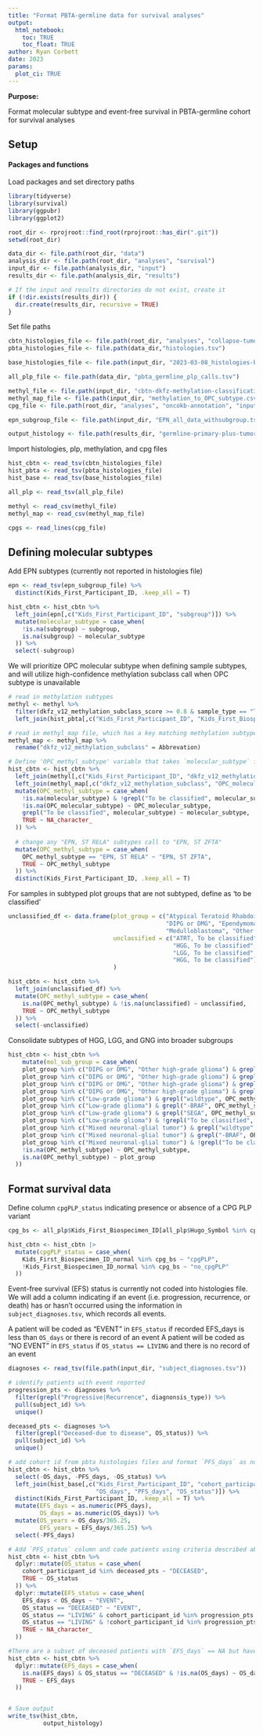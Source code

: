 ```yaml
---
title: "Format PBTA-germline data for survival analyses"
output: 
  html_notebook:
    toc: TRUE
    toc_float: TRUE
author: Ryan Corbett
date: 2023
params:
  plot_ci: TRUE
---
```


**Purpose:** 

Format molecular subtype and event-free survival in PBTA-germline cohort for survival analyses

## Setup

#### Packages and functions

Load packages and set directory paths
```r
library(tidyverse)
library(survival)
library(ggpubr)
library(ggplot2)

root_dir <- rprojroot::find_root(rprojroot::has_dir(".git"))
setwd(root_dir)

data_dir <- file.path(root_dir, "data")
analysis_dir <- file.path(root_dir, "analyses", "survival")
input_dir <- file.path(analysis_dir, "input")
results_dir <- file.path(analysis_dir, "results")

# If the input and results directories do not exist, create it
if (!dir.exists(results_dir)) {
  dir.create(results_dir, recursive = TRUE)
}
```

Set file paths
```r
cbtn_histologies_file <- file.path(root_dir, "analyses", "collapse-tumor-histologies", "results", "germline-primary-plus-tumor-histologies-plot-groups-clin-meta.tsv")
pbta_histologies_file <- file.path(data_dir,"histologies.tsv")

base_histologies_file <- file.path(input_dir, "2023-03-08_histologies-base.tsv")

all_plp_file <- file.path(data_dir, "pbta_germline_plp_calls.tsv")

methyl_file <- file.path(input_dir, "cbtn-dkfz-methylation-classification.csv")
methyl_map_file <- file.path(input_dir, "methylation_to_OPC_subtype.csv")
cpg_file <- file.path(root_dir, "analyses", "oncokb-annotation", "input", "cpg.txt")

epn_subgroup_file <- file.path(input_dir, "EPN_all_data_withsubgroup.tsv")

output_histology <- file.path(results_dir, "germline-primary-plus-tumor-histologies-plot-groups-clin-meta-subtype.tsv")
```

Import histologies, plp, methylation, and cpg files
```r
hist_cbtn <- read_tsv(cbtn_histologies_file)
hist_pbta <- read_tsv(pbta_histologies_file)
hist_base <- read_tsv(base_histologies_file)

all_plp <- read_tsv(all_plp_file)

methyl <- read_csv(methyl_file)
methyl_map <- read_csv(methyl_map_file)

cpgs <- read_lines(cpg_file)
```

## Defining molecular subtypes

Add EPN subtypes (currently not reported in histologies file)
```r
epn <- read_tsv(epn_subgroup_file) %>%
  distinct(Kids_First_Participant_ID, .keep_all = T)

hist_cbtn <- hist_cbtn %>%
  left_join(epn[,c("Kids_First_Participant_ID", "subgroup")]) %>%
  mutate(molecular_subtype = case_when(
    !is.na(subgroup) ~ subgroup,
    is.na(subgroup) ~ molecular_subtype
  )) %>%
  select(-subgroup)
```

We will prioritize OPC molecular subtype when defining sample subtypes, and will utilize high-confidence methylation subclass call when OPC subtype is unavailable
```r
# read in methylation subtypes
methyl <- methyl %>%
  filter(dkfz_v12_methylation_subclass_score >= 0.8 & sample_type == "Tumor") %>%
  left_join(hist_pbta[,c("Kids_First_Participant_ID", "Kids_First_Biospecimen_ID")], by = "Kids_First_Biospecimen_ID")

# read in methyl_map file, which has a key matching methylation subtypes to OPC subtypes when available 
methyl_map <- methyl_map %>%
  rename("dkfz_v12_methylation_subclass" = Abbrevation)

# Define 'OPC_methyl_subtype' variable that takes `molecular_subtype` first, and `OPC_molecular_subtype` defined by methylation otherwise  
hist_cbtn <- hist_cbtn %>%
  left_join(methyl[,c("Kids_First_Participant_ID", "dkfz_v12_methylation_subclass")], by = "Kids_First_Participant_ID") %>%
  left_join(methyl_map[,c("dkfz_v12_methylation_subclass", "OPC_molecular_subtype")], by = "dkfz_v12_methylation_subclass") %>%
  mutate(OPC_methyl_subtype = case_when(
    !is.na(molecular_subtype) & !grepl("To be classified", molecular_subtype) ~ molecular_subtype,
    !is.na(OPC_molecular_subtype) ~ OPC_molecular_subtype,
    grepl("To be classified", molecular_subtype) ~ molecular_subtype,
    TRUE ~ NA_character_
  )) %>%
  
  # change any "EPN, ST RELA" subtypes call to "EPN, ST ZFTA"
  mutate(OPC_methyl_subtype = case_when(
    OPC_methyl_subtype == "EPN, ST RELA" ~ "EPN, ST ZFTA",
    TRUE ~ OPC_methyl_subtype
  )) %>%
  distinct(Kids_First_Participant_ID, .keep_all = T)
```

For samples in subtyped plot groups that are not subtyped, define as 'to be classified' 
```r
unclassified_df <- data.frame(plot_group = c("Atypical Teratoid Rhabdoid Tumor", "Craniopharyngioma",
                                             "DIPG or DMG", "Ependymoma", "Low-grade glioma",
                                             "Medulloblastoma", "Other high-grade glioma"),
                              unclassified = c("ATRT, To be classified", "CRANIO, To be classified",
                                               "HGG, To be classified", "EPN, To be classified",
                                               "LGG, To be classified", "MB, To be classified",
                                               "HGG, To be classified")
                              )

hist_cbtn <- hist_cbtn %>%
  left_join(unclassified_df) %>%
  mutate(OPC_methyl_subtype = case_when(
    is.na(OPC_methyl_subtype) & !is.na(unclassified) ~ unclassified,
    TRUE ~ OPC_methyl_subtype
  )) %>%
  select(-unclassified)
```

Consolidate subtypes of HGG, LGG, and GNG into broader subgroups
```r
hist_cbtn <- hist_cbtn %>%
    mutate(mol_sub_group = case_when(
    plot_group %in% c("DIPG or DMG", "Other high-grade glioma") & grepl("wildtype", OPC_methyl_subtype) ~ "HGG, H3 WT",
    plot_group %in% c("DIPG or DMG", "Other high-grade glioma") & grepl("K28", OPC_methyl_subtype) ~ "DMG, H3 K28",
    plot_group %in% c("DIPG or DMG", "Other high-grade glioma") & grepl("G35", OPC_methyl_subtype) ~ "HGG, H3 G35",
    plot_group %in% c("DIPG or DMG", "Other high-grade glioma") & grepl("IDH", OPC_methyl_subtype) ~ "HGG, IDH",
    plot_group %in% c("Low-grade glioma") & grepl("wildtype", OPC_methyl_subtype) ~ "LGG, WT",
    plot_group %in% c("Low-grade glioma") & grepl("-BRAF", OPC_methyl_subtype) ~ "LGG, BRAF fusion",
    plot_group %in% c("Low-grade glioma") & grepl("SEGA", OPC_methyl_subtype) ~ "LGG, SEGA",
    plot_group %in% c("Low-grade glioma") & !grepl("To be classified", OPC_methyl_subtype) ~ "LGG, Other alteration",
    plot_group %in% c("Mixed neuronal-glial tumor") & grepl("wildtype", OPC_methyl_subtype) ~ "GNG/GNT, WT",
    plot_group %in% c("Mixed neuronal-glial tumor") & grepl("-BRAF", OPC_methyl_subtype) ~ "GNG/GNT, BRAF fusion",
    plot_group %in% c("Mixed neuronal-glial tumor") & !grepl("To be classified", OPC_methyl_subtype) ~ "GNG/GNT, Other alteration",
    !is.na(OPC_methyl_subtype) ~ OPC_methyl_subtype,
    is.na(OPC_methyl_subtype) ~ plot_group
  ))
```

## Format survival data

Define column `cpgPLP_status` indicating presence or absence of a CPG PLP variant

```r
cpg_bs <- all_plp$Kids_First_Biospecimen_ID[all_plp$Hugo_Symbol %in% cpgs]

hist_cbtn <- hist_cbtn |>
  mutate(cpgPLP_status = case_when(
    Kids_First_Biospecimen_ID_normal %in% cpg_bs ~ "cpgPLP",
    !Kids_First_Biospecimen_ID_normal %in% cpg_bs ~ "no_cpgPLP"
  ))
```

Event-free survival (EFS) status is currently not coded into histologies file. We will add a column indicating if an event (i.e. progression, recurrence, or death) has or hasn't occurred using the information in `subject_diagnoses.tsv`, which records all events. 

A patient will be coded as "EVENT" in `EFS_status` if recorded EFS_days is less than `OS_days` or there is record of an event
A patient will be coded as "NO EVENT" in `EFS_status` if `OS_status == LIVING` and there is no record of an event

```r
diagnoses <- read_tsv(file.path(input_dir, "subject_diagnoses.tsv"))

# identify patients with event reported
progression_pts <- diagnoses %>%
  filter(grepl("Progressive|Recurrence", diagnonsis_type)) %>%
  pull(subject_id) %>%
  unique()

deceased_pts <- diagnoses %>%
  filter(grepl("Deceased-due to disease", OS_status)) %>%
  pull(subject_id) %>%
  unique()

# add cohort id from pbta histologies files and format `PFS_days` as numeric
hist_cbtn <- hist_cbtn %>%
  select(-OS_days, -PFS_days, -OS_status) %>%
  left_join(hist_base[,c("Kids_First_Participant_ID", "cohort_participant_id",
                         "OS_days", "PFS_days", "OS_status")]) %>%
  distinct(Kids_First_Participant_ID, .keep_all = T) %>%
  mutate(EFS_days = as.numeric(PFS_days),
         OS_days = as.numeric(OS_days)) %>%
  mutate(OS_years = OS_days/365.25,
         EFS_years = EFS_days/365.25) %>%
  select(-PFS_days)

# Add `PFS_status` column and code patients using criteria described above.
hist_cbtn <- hist_cbtn %>%
  dplyr::mutate(OS_status = case_when(
    cohort_participant_id %in% deceased_pts ~ "DECEASED",
    TRUE ~ OS_status
  )) %>%
  dplyr::mutate(EFS_status = case_when(
    EFS_days < OS_days ~ "EVENT",
    OS_status == "DECEASED" ~ "EVENT",
    OS_status == "LIVING" & cohort_participant_id %in% progression_pts  ~ "EVENT",
    OS_status == "LIVING" & !cohort_participant_id %in% progression_pts  ~ "NO EVENT",
    TRUE ~ NA_character_
  ))

#There are a subset of deceased patients with `EFS_days` == NA but have `OS_days` reported. This can be used for EFS_days as well
hist_cbtn <- hist_cbtn %>%
  dplyr::mutate(EFS_days = case_when(
    is.na(EFS_days) & OS_status == "DECEASED" & !is.na(OS_days) ~ OS_days,
    TRUE ~ EFS_days
  ))


# Save output
write_tsv(hist_cbtn,
          output_histology)
```
